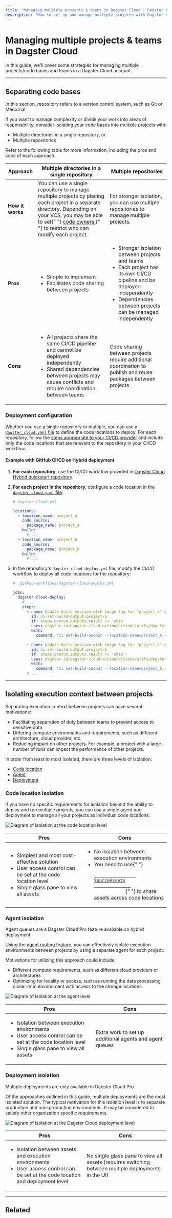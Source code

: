 ```yaml
---
title: "Managing multiple projects & teams in Dagster Cloud | Dagster Docs"
description: "How to set up and manage multiple projects with Dagster Cloud Hybrid deployments."
---
```


# Managing multiple projects & teams in Dagster Cloud

In this guide, we'll cover some strategies for managing multiple projects/code bases and teams in a Dagster Cloud account.

---

## Separating code bases

<Note>
  In this section, repository refers to a version control system, such as Git or
  Mercurial.
</Note>

If you want to manage complexity or divide your work into areas of responsibility, consider isolating your code bases into multiple projects with:

- Multiple directories in a single repository, or
- Multiple repositories

Refer to the following table for more information, including the pros and cons of each approach.

<table
  className="table"
  style={{
    width: "100%",
  }}
>
  <thead>
    <tr>
      <th
        style={{
          width: "14%",
        }}
      >
        Approach
      </th>
      <th
        style={{
          width: "43%",
        }}
      >
        Multiple directories in a single repository
      </th>
      <th>Multiple repositories</th>
    </tr>
  </thead>
  <tbody>
    <tr>
      <td>
        <strong>How it works</strong>
      </td>
      <td>
        You can use a single repository to manage multiple projects by placing
        each project in a separate directory. Depending on your VCS, you may be
        able to set{" "}
        <a href="https://docs.github.com/en/repositories/managing-your-repositorys-settings-and-features/customizing-your-repository/about-code-owners">
          code owners
        </a>{" "}
        to restrict who can modify each project.
      </td>
      <td>
        For stronger isolation, you can use multiple repositories to manage
        multiple projects.
      </td>
    </tr>
    <tr>
      <td>
        <strong>Pros</strong>
      </td>
      <td>
        <ul
          style={{
            marginTop: "0px",
          }}
        >
          <li
            style={{
              marginTop: "0px",
            }}
          >
            Simple to implement
          </li>
          <li>Facilitates code sharing between projects</li>
        </ul>
      </td>
      <td>
        <ul
          style={{
            marginTop: "0px",
          }}
        >
          <li
            style={{
              marginTop: "0px",
            }}
          >
            Stronger isolation between projects and teams
          </li>
          <li>
            Each project has its own CI/CD pipeline and be deployed
            independently
          </li>
          <li>Dependencies between projects can be managed independently</li>
        </ul>
      </td>
    </tr>
    <tr>
      <td>
        <strong>Cons</strong>
      </td>
      <td>
        <ul
          style={{
            marginTop: "0px",
          }}
        >
          <li
            style={{
              marginTop: "0px",
            }}
          >
            All projects share the same CI/CD pipeline and cannot be deployed
            independently
          </li>
          <li>
            Shared dependencies between projects may cause conflicts and require
            coordination between teams
          </li>
        </ul>
      </td>
      <td>
        Code sharing between projects require additional coordination to publish
        and reuse packages between projects
      </td>
    </tr>
  </tbody>
</table>

### Deployment configuration

Whether you use a single repository or multiple, you can use a [`dagster_cloud.yaml` file](/dagster-cloud/managing-deployments/dagster-cloud-yaml) to define the code locations to deploy. For each repository, follow the [steps appropriate to your CI/CD provider](/dagster-cloud/getting-started#step-4-configure-cicd-for-your-project) and include only the code locations that are relevant to the repository in your CI/CD workflow.

#### Example with GitHub CI/CD on Hybrid deployment

1. **For each repository**, use the CI/CD workflow provided in [Dagster Cloud Hybrid quickstart repository](https://github.com/dagster-io/dagster-cloud-hybrid-quickstart/blob/main/.github/workflows/dagster-cloud-deploy.yml).

2. **For each project in the repository**, configure a code location in the [`dagster_cloud.yaml` file](/dagster-cloud/managing-deployments/dagster-cloud-yaml):

   ```yaml
   # dagster_cloud.yml

   locations:
     - location_name: project_a
       code_source:
         package_name: project_a
       build:
         # ...
     - location_name: project_b
       code_source:
         package_name: project_b
       build:
         # ...
   ```

3. In the repository's `dagster-cloud-deploy.yml` file, modify the CI/CD workflow to deploy all code locations for the repository:

   ```yaml
   # .github/workflows/dagster-cloud-deploy.yml

   jobs:
     dagster-cloud-deploy:
       # ...
       steps:
         - name: Update build session with image tag for "project_a" code location
           id: ci-set-build-output-project-a
           if: steps.prerun.outputs.result != 'skip'
           uses: dagster-io/dagster-cloud-action/actions/utils/dagster-cloud-cli@v0.1
           with:
             command: "ci set-build-output --location-name=project_a --image-tag=$IMAGE_TAG"

         - name: Update build session with image tag for "project_b" code location
           id: ci-set-build-output-project-b
           if: steps.prerun.outputs.result != 'skip'
           uses: dagster-io/dagster-cloud-action/actions/utils/dagster-cloud-cli@v0.1
           with:
             command: "ci set-build-output --location-name=project_b --image-tag=$IMAGE_TAG"
         # ...
   ```

---

## Isolating execution context between projects

Separating execution context between projects can have several motivations:

- Facilitating separation of duty between teams to prevent access to sensitive data
- Differing compute environments and requirements, such as different architecture, cloud provider, etc.
- Reducing impact on other projects. For example, a project with a large number of runs can impact the performance of other projects.

In order from least to most isolated, there are three levels of isolation:

- [Code location](#code-location-isolation)
- [Agent](#agent-isolation)
- [Deployment](#deployment-isolation)

### Code location isolation

If you have no specific requirements for isolation beyond the ability to deploy and run multiple projects, you can use a single agent and deployment to manage all your projects as individual code locations.

<Image
alt="Diagram of isolation at the code location level"
src="/images/dagster-cloud/managing-deployments/isolation-level-code-locations.png"
width={1167}
height={384}
/>

<table
  className="table"
  style={{
    width: "100%",
  }}
>
  <thead>
    <tr>
      <th
        style={{
          width: "50%",
        }}
      >
        Pros
      </th>
      <th>Cons</th>
    </tr>
  </thead>
  <tbody>
    <tr>
      <td>
        <ul
          style={{
            marginTop: "0px",
          }}
        >
          <li
            style={{
              marginTop: "0px",
            }}
          >
            Simplest and most cost-effective solution
          </li>
          <li>User access control can be set at the code location level</li>
          <li>Single glass pane to view all assets</li>
        </ul>
      </td>
      <td>
        <ul
          style={{
            marginTop: "0px",
          }}
        >
          <li
            style={{
              marginTop: "0px",
            }}
          >
            No isolation between execution environments
          </li>
          <li>
            You need to use{" "}
            <code>
              <a href="/concepts/assets/software-defined-assets#defining-external-asset-dependencies">
                SourceAssets
              </a>
            </code>{" "}
            to share assets across code locations
          </li>
        </ul>
      </td>
    </tr>
  </tbody>
</table>

### Agent isolation

<Note>
  Agent queues are a Dagster Cloud Pro feature available on hybrid deployment.
</Note>

Using the [agent routing feature](/dagster-cloud/deployment/agents/running-multiple-agents#routing-requests-to-specific-agents), you can effectively isolate execution environments between projects by using a separate agent for each project.

Motivations for utilizing this approach could include:

- Different compute requirements, such as different cloud providers or architectures
- Optimizing for locality or access, such as running the data processing closer or in environment with access to the storage locations

<Image
alt="Diagram of isolation at the agent level"
src="/images/dagster-cloud/managing-deployments/isolation-level-agents.png"
width={1331}
height={537}
/>

<table
  className="table"
  style={{
    width: "100%",
  }}
>
  <thead>
    <tr>
      <th
        style={{
          width: "50%",
        }}
      >
        Pros
      </th>
      <th>Cons</th>
    </tr>
  </thead>
  <tbody>
    <tr>
      <td>
        <ul
          style={{
            marginTop: "0px",
          }}
        >
          <li
            style={{
              marginTop: "0px",
            }}
          >
            Isolation between execution environments
          </li>
          <li>User access control can be set at the code location level</li>
          <li>Single glass pane to view all assets</li>
        </ul>
      </td>
      <td>Extra work to set up additional agents and agent queues</td>
    </tr>
  </tbody>
</table>

### Deployment isolation

<Note>Multiple deployments are only available in Dagster Cloud Pro.</Note>

Of the approaches outlined in this guide, multiple deployments are the most isolated solution. The typical motivation for this isolation level is to separate production and non-production environments. It may be considered to satisfy other organization specific requirements.

<Image
alt="Diagram of isolation at the Dagster Cloud deployment level"
src="/images/dagster-cloud/managing-deployments/isolation-level-deployments.png"
width={1152}
height={349}
/>

<table
  className="table"
  style={{
    width: "100%",
  }}
>
  <thead>
    <tr>
      <th
        style={{
          width: "50%",
        }}
      >
        Pros
      </th>
      <th>Cons</th>
    </tr>
  </thead>
  <tbody>
    <tr>
      <td>
        <ul
          style={{
            marginTop: "0px",
          }}
        >
          <li
            style={{
              marginTop: "0px",
            }}
          >
            Isolation between assets and execution environments
          </li>
          <li>
            User access control can be set at the code location and deployment
            level
          </li>
        </ul>
      </td>
      <td>
        No single glass pane to view all assets (requires switching between
        multiple deployments in the UI)
      </td>
    </tr>
  </tbody>
</table>

---

## Related

<ArticleList>
  <ArticleListItem
    title="Dagster Cloud Hybrid deployments"
    href="/dagster-cloud/deployment/hybrid"
  ></ArticleListItem>
  <ArticleListItem
    title="Dagster Cloud Hybrid agents"
    href="/dagster-cloud/deployment/agents"
  ></ArticleListItem>
  <ArticleListItem
    title="Managing deployments in Dagster Cloud"
    href="/dagster-cloud/managing-deployments"
  ></ArticleListItem>
  <ArticleListItem
    title="Running multiple Dagster Cloud Hybrid agents"
    href="/dagster-cloud/deployment/agents/running-multiple-agents#routing-requests-to-specific-agents"
  ></ArticleListItem>
  <ArticleListItem
    title="dagster_cloud.yaml"
    href="/dagster-cloud/managing-deployments/dagster-cloud-yaml"
  ></ArticleListItem>
</ArticleList>
